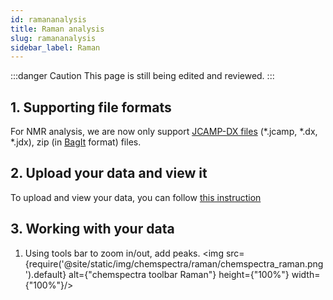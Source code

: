 ```yaml
---
id: ramananalysis
title: Raman analysis
slug: ramananalysis
sidebar_label: Raman
---
```


:::danger Caution 
This page is still being edited and reviewed.
::: 

## 1. Supporting file formats
For NMR analysis, we are now only support [JCAMP-DX files](https://iupac.org/what-we-do/digital-standards/jcamp-dx/) (*.jcamp, *.dx, *.jdx), zip (in [BagIt](https://en.wikipedia.org/wiki/BagIt) format) files.

## 2. Upload your data and view it
To upload and view your data, you can follow [this instruction](../analysis#2-analysing-data-in-chemotioneln) 

## 3. Working with your data
1. Using tools bar to zoom in/out, add peaks.
<img src={require('@site/static/img/chemspectra/raman/chemspectra_raman.png').default} alt={"chemspectra toolbar Raman"} height={"100%"} width={"100%"}/>